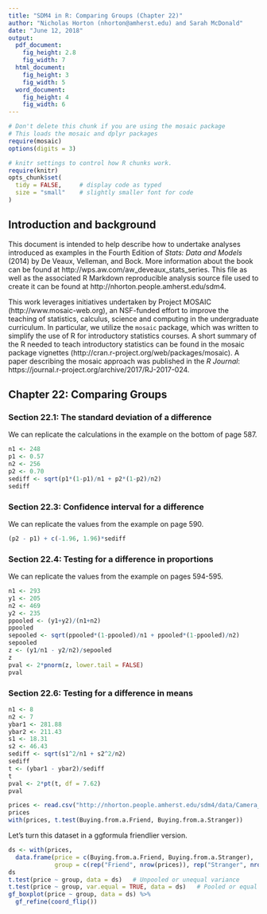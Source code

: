 ```yaml
---
title: "SDM4 in R: Comparing Groups (Chapter 22)"
author: "Nicholas Horton (nhorton@amherst.edu) and Sarah McDonald"
date: "June 12, 2018"
output: 
  pdf_document:
    fig_height: 2.8
    fig_width: 7
  html_document:
    fig_height: 3
    fig_width: 5
  word_document:
    fig_height: 4
    fig_width: 6
---
```



```r
# Don't delete this chunk if you are using the mosaic package
# This loads the mosaic and dplyr packages
require(mosaic)
options(digits = 3)
```

```r
# knitr settings to control how R chunks work.
require(knitr)
opts_chunk$set(
  tidy = FALSE,     # display code as typed
  size = "small"    # slightly smaller font for code
)
```

## Introduction and background 

This document is intended to help describe how to undertake analyses introduced 
as examples in the Fourth Edition of *Stats: Data and Models* (2014) by De Veaux, Velleman, and Bock.
More information about the book can be found at http://wps.aw.com/aw_deveaux_stats_series.  This
file as well as the associated R Markdown reproducible analysis source file used to create it can be found at http://nhorton.people.amherst.edu/sdm4.

This work leverages initiatives undertaken by Project MOSAIC (http://www.mosaic-web.org), an NSF-funded effort to improve the teaching of statistics, calculus, science and computing in the undergraduate curriculum. In particular, we utilize the `mosaic` package, which was written to simplify the use of R for introductory statistics courses. A short summary of the R needed to teach introductory statistics can be found in the mosaic package vignettes (http://cran.r-project.org/web/packages/mosaic).
A paper describing the mosaic approach was published in the *R Journal*: https://journal.r-project.org/archive/2017/RJ-2017-024.

## Chapter 22: Comparing Groups

### Section 22.1: The standard deviation of a difference

We can replicate the calculations in the example on the bottom of page 587.

```r
n1 <- 248 
p1 <- 0.57
n2 <- 256
p2 <- 0.70
sediff <- sqrt(p1*(1-p1)/n1 + p2*(1-p2)/n2)
sediff
```

### Section 22.3: Confidence interval for a difference

We can replicate the values from the example on page 590.
```r
(p2 - p1) + c(-1.96, 1.96)*sediff
```

### Section 22.4: Testing for a difference in proportions

We can replicate the values from the example on pages 594-595.

```r
n1 <- 293
y1 <- 205
n2 <- 469
y2 <- 235
ppooled <- (y1+y2)/(n1+n2)
ppooled
sepooled <- sqrt(ppooled*(1-ppooled)/n1 + ppooled*(1-ppooled)/n2)
sepooled
z <- (y1/n1 - y2/n2)/sepooled
z
pval <- 2*pnorm(z, lower.tail = FALSE)
pval
```

### Section 22.6: Testing for a difference in means

```r
n1 <- 8
n2 <- 7
ybar1 <- 281.88
ybar2 <- 211.43
s1 <- 18.31
s2 <- 46.43
sediff <- sqrt(s1^2/n1 + s2^2/n2)
sediff
t <- (ybar1 - ybar2)/sediff
t
pval <- 2*pt(t, df = 7.62)
pval
```

```r
prices <- read.csv("http://nhorton.people.amherst.edu/sdm4/data/Camera_prices.csv")
prices
with(prices, t.test(Buying.from.a.Friend, Buying.from.a.Stranger))
```

Let's turn this dataset in a ggformula friendlier version.
```r
ds <- with(prices, 
  data.frame(price = c(Buying.from.a.Friend, Buying.from.a.Stranger),
             group = c(rep("Friend", nrow(prices)), rep("Stranger", nrow(prices)))))
ds
t.test(price ~ group, data = ds)   # Unpooled or unequal variance
t.test(price ~ group, var.equal = TRUE, data = ds)   # Pooled or equal variance
gf_boxplot(price ~ group, data = ds) %>%
  gf_refine(coord_flip())
```
